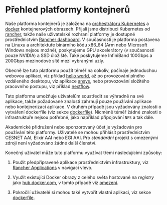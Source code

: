 # Přehled platformy kontejnerů

Naše platforma kontejnerů je založena na [orchestrátoru Kubernetes](https://kubernetes.io/) a [docker](https://hub.docker.com/) kontejnerových obrazech. Přijali jsme distribuci Kubernetes od [rancher](https://rancher.com), takže naše uživatelské rozhraní platformy je dostupné prostřednictvím [Rancher dashboard](https://rancher.cloud.e-infra.cz). V současnosti je platforma postavena na Linuxu a architektuře binárního kódu x86\_64 (Arm nebo Microsoft Windows nejsou možné), poskytujeme GPU akcelerátory (v současnosti pouze NVIDIA) a SSD úložiště. Také poskytujeme InfiniBand 100Gbps a 200Gbps mezinodové sítě mezi vybranými uzly.

Obecně lze tuto platformu použít téměř na cokoliv, počínaje jednoduchou webovou aplikací, viz příklad [hello world](../examples/helloworld), až po provozování plného vzdáleného desktopu, viz aplikace [ansys](../rancher-applications/ansys), nebo provozování složitého pracovního postupu, viz příklad [nextflow](../workflows/nextflow).

Tato platforma umožňuje uživatelům soustředit se výhradně na své aplikace, takže požadované znalosti zahrnují pouze používání aplikace nebo kontejnerizaci aplikace. V druhém případě jsou vyžadovány znalosti o vytváření dockerfile (viz sekce [dockerfile](../docker/dockerfile)). Nicméně téměř žádné znalosti o infrastruktuře nejsou potřebné, jako například připojování `NFS` a tak dále.

Akademické přidružení nebo sponzorovaný účet je vyžadován pro používání této platformy. Uživatelé se mohou přihlásit prostřednictvím CESNET AAI, Elixir AAI nebo EGI AAI. Pro *standardní* projekt s omezenými zdroji není vyžadováno žádné další členství.

Konečný uživatel může tuto platformu využívat třemi následujícími způsoby:

1. Použít předpřipravené aplikace prostřednictvím infrastruktury, viz [Rancher Applications](../rancher-applications/overview) v navigaci vlevo.

2. Využít existující Docker obrazy z celého světa hostované na *registry* jako [hub.docker.com](https://hub.docker.com), v tomto případě viz [omezení](../docker/limitations).

3. Pokročilí uživatelé si mohou také vytvořit vlastní aplikaci, viz sekce [dockerfile](../docker/dockerfile).
